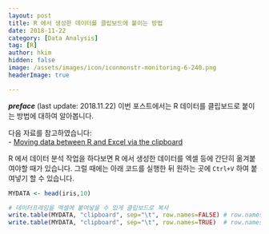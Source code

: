 ```yaml
---
layout: post  
title: R 에서 생성한 데이터를 클립보드에 붙이는 방법  
date: 2018-11-22  
category: [Data Analysis]  
tag: [R]  
author: hkim  
hidden: false
image: /assets/images/icon/iconmonstr-monitoring-6-240.png
headerImage: true

---
```


***preface*** (last update: 2018.11.22) 이번 포스트에서는 R 데이터를 클립보드로 붙이는 방법에 대하여 알아봅니다.

다음 자료를 참고하였습니다:  
- [Moving data between R and Excel via the clipboard](https://www.johndcook.com/blog/r_excel_clipboard/)

R 에서 데이터 분석 작업을 하다보면 R 에서 생성한 데이터를 엑셀 등에 간단히 옮겨붙여야할 때가 있습니다. 그럴 때에는 아래 코드를 실행한 뒤 원하는 곳에 `Ctrl+V` 하여 붙여넣기 할 수 있습니다.


```r
MYDATA <- head(iris,10)

# 데이터프레임을 엑셀에 붙여넣을 수 있게 클립보드로 복사
write.table(MYDATA, "clipboard", sep="\t", row.names=FALSE) # row.names 가 필요없을 때 
write.table(MYDATA, "clipboard", sep="\t", row.names=TRUE)  # row.names 가 필요할 때 
```
<!-- Sys.setlocale('LC_ALL','C') 를 사용하면 Warning 을 없앨 수 있다 -->
